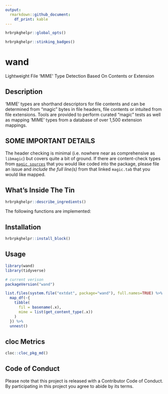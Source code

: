 ```yaml
---
output: 
  rmarkdown::github_document:
    df_print: kable
---
```

```r
hrbrpkghelpr::global_opts()
```

```r
hrbrpkghelpr::stinking_badges()
```

# wand

Lightweight File 'MIME' Type Detection Based On Contents or Extension

## Description

'MIME' types are shorthand descriptors for file contents and can be
determined from "magic" bytes in file headers, file contents or intuited from file extensions. Tools are provided to perform curated "magic" tests as well as mapping 'MIME' types from a database of over 1,500 extension mappings.

## SOME IMPORTANT DETAILS

The header checking is minimal (i.e. nowhere near as comprehensive as `libmagic`) but covers quite a bit of ground. If there are content-check types from [`magic sources`](https://github.com/threatstack/libmagic/tree/master/magic/) that you would like coded into the package, please file an issue and _include the full line(s)_ from that linked `magic.tab` that you would like mapped.

## What's Inside The Tin

```r
hrbrpkghelpr::describe_ingredients()
```

The following functions are implemented:

## Installation

```r
hrbrpkghelpr::install_block()
```

## Usage

```r
library(wand)
library(tidyverse)

# current verison
packageVersion("wand")
```

```r
list.files(system.file("extdat", package="wand"), full.names=TRUE) %>% 
  map_df(~{
    tibble(
      fil = basename(.x),
      mime = list(get_content_type(.x))
    )
  }) %>% 
  unnest()
```

## cloc Metrics

```r
cloc::cloc_pkg_md()
```

## Code of Conduct

Please note that this project is released with a Contributor Code of Conduct. By participating in this project you agree to abide by its terms.